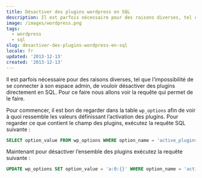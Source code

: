 ```yaml
---
title: Désactiver des plugins wordpress en SQL
description: Il est parfois nécessaire pour des raisons diverses, tel que l’impossibilité de se connecter à son espace admin, de vouloir désactiver des plugins directement en SQL. Pour ce faire nous allons voir la requête qui permet de le faire.
image: /images/wordpress.png
tags:
  - wordpress
  - sql
slug: desactiver-des-plugins-wordpress-en-sql
locale: fr
updated: '2013-12-13'
created: '2013-12-13'
---
```


Il est parfois nécessaire pour des raisons diverses, tel que l’impossibilité de se connecter à son espace admin, de vouloir désactiver des plugins directement en SQL. Pour ce faire nous allons voir la requête qui permet de le faire.

Pour commencer, il est bon de regarder dans la table `wp_options` afin de voir à quoi ressemble les valeurs définissant l’activation des plugins. Pour regarder ce que contient le champ des plugins, exécutez la requête SQL suivante :

```sql
SELECT option_value FROM wp_options WHERE option_name = 'active_plugins';
```

Maintenant pour désactiver l’ensemble des plugins exécutez la requête suivante :

```sql
UPDATE wp_options SET option_value = 'a:0:{}' WHERE option_name = 'active_plugins';
```
